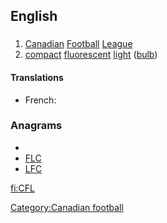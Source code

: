 ==English==

==={{abbreviation}}===
{{infl|en|abbreviation}}

# [[Canadian]] [[football|Football]] [[league|League]]
# [[compact]] [[fluorescent]] [[light]] ([[bulb]])

====Translations====
{{trans-top|Canadian Football League}}
* French: {{t|fr|LCF|f}}
{{trans-mid}}
{{trans-bottom}}

{{trans-top|compact fluorescent light (bulb)}}
{{trans-mid}}
{{trans-bottom}}

===Anagrams===
* {{alphagram|cfl}}
* [[FLC#English|FLC]]
* [[LFC#English|LFC]]

[[Category:Canadian football]]

[[fi:CFL]]